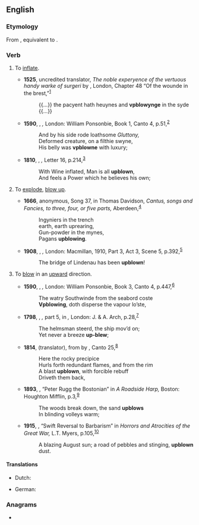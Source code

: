 ==English==

===Etymology===
From {{inh|en|enm|upblowen}}, equivalent to {{af|en|up-|blow}}.

===Verb===
{{en-verb|upblows|upblowing|upblew|upblown}}

# {{lb|en|transitive|archaic}} To [[inflate]].
#* '''1525''', uncredited translator, ''The noble experyence of the vertuous handy warke of surgeri'' by {{w|Brunschwig, Hieronymus}}, London, Chapter 48 “Of the wounde in the brest,”<sup>[http://name.umdl.umich.edu/A03315.0001.001]</sup>
#*: {{...}} the pacyent hath heuynes and '''vpblowynge''' in the syde {{...}}
#* '''1590''', {{w|Edmund Spenser}}, ''{{w|The Faerie Queene}},'' London: William Ponsonbie, Book 1, Canto 4, p.{{nbsp}}51,<sup>[http://name.umdl.umich.edu/A12777.0001.001]</sup>
#*: And by his side rode loathsome ''Gluttony,''
#*: Deformed creature, on a filthie swyne,
#*: His belly was '''vpblowne''' with luxury;
#* '''1810''', {{w|George Crabbe}}, ''{{w|The Borough (poem)|The Borough}},'' Letter 16, p.{{nbsp}}214,<sup>[https://archive.org/details/boroughpoemintwe00crabiala]</sup>
#*: With Wine inflated, Man is all '''upblown''',
#*: And feels a Power which he believes his own;
# {{lb|en|transitive|archaic}} To [[explode]], [[blow up]].
#* '''1666''', anonymous, Song 37, in Thomas Davidson, ''Cantus, songs and Fancies, to three, four, or five parts,'' Aberdeen,<sup>[http://name.umdl.umich.edu/A37220.0001.001]</sup>
#*: Ingyniers in the trench
#*: earth, earth uprearing,
#*: Gun-powder in the mynes,
#*: Pagans '''upblowing'''.
#* '''1908''', {{w|Thomas Hardy}}, ''{{w|The Dynasts}},'' London: Macmillan, 1910, Part 3, Act 3, Scene 5, p.{{nbsp}}392,<sup>[https://archive.org/details/dynastsepicdrama00hardiala]</sup>
#*: The bridge of Lindenau has been '''upblown'''!
# {{lb|en|ambitransitive|archaic}} To [[blow]] in an [[upward]] direction.
#* '''1590''', {{w|Edmund Spenser}}, ''{{w|The Faerie Queene}},'' London: William Ponsonbie, Book 3, Canto 4, p.{{nbsp}}447,<sup>[http://name.umdl.umich.edu/A12777.0001.001]</sup>
#*: The watry Southwinde from the seabord coste
#*: '''Vpblowing''', doth disperse the vapour lo’ste,
#* '''1798''', {{w|Samuel Taylor Coleridge}}, ''{{w|The Rime of the Ancient Mariner}},'' part 5, in ''{{w|Lyrical Ballads}},'' London: J. & A. Arch, p.{{nbsp}}28,<sup>[https://archive.org/details/lyricalballadswi00word/page/28]</sup>
#*: The helmsman steerd, the ship mov’d on;
#*: Yet never a breeze '''up-blew''';
#* '''1814''', {{w|Henry Francis Cary}} (translator), ''{{w|Purgatorio|The Vision of Purgatory}}'' from ''{{w|Divine Comedy|The Divine Comedy}}'' by {{w|Dante Alighieri}}, Canto 25,<sup>[http://www.gutenberg.org/files/8795/8795-h/8795-h.htm]</sup>
#*: Here the rocky precipice
#*: Hurls forth redundant flames, and from the rim
#*: A blast '''upblown''', with forcible rebuff
#*: Driveth them back,
#* '''1893''', {{w|Louise Imogen Guiney}}, “Peter Rugg the Bostonian” in ''A Roadside Harp,'' Boston: Houghton Mifflin, p.{{nbsp}}3,<sup>[https://archive.org/details/roadsideharpbook00guinuoft]</sup>
#*: The woods break down, the sand '''upblows'''
#*: In blinding volleys warm;
#* '''1915''', {{w|Vance Thompson}}, “Swift Reversal to Barbarism” in ''Horrors and Atrocities of the Great War,'' L.T. Myers, p.{{nbsp}}105,<sup>[https://www.gutenberg.org/files/55503/55503-h/55503-h.htm]</sup>
#*: A blazing August sun; a road of pebbles and stinging, '''upblown''' dust.

====Translations====
{{trans-top|inflate}}
* Dutch: {{t+|nl|opblazen}}
{{trans-mid}}
* German: {{t+|de|aufblasen}}
{{trans-bottom}}

===Anagrams===
* {{anagrams|en|a=blopuw|Publow|blow up|blow-up|blowup}}
